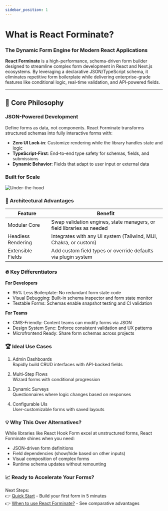 ```yaml
---
sidebar_position: 1
---
```


# What is React Forminate?

### The Dynamic Form Engine for Modern React Applications

**React Forminate** is a high-performance, schema-driven form builder designed to streamline complex form development in React and Next.js ecosystems. By leveraging a declarative JSON/TypeScript schema, it eliminates repetitive form boilerplate while delivering enterprise-grade features like conditional logic, real-time validation, and API-powered fields.

---

## 🚀 Core Philosophy

### JSON-Powered Development
Define forms as data, not components. React Forminate transforms structured schemas into fully interactive forms with:
- **Zero UI Lock-in**: Customize rendering while the library handles state and logic
- **TypeScript-First**: End-to-end type safety for schemas, fields, and submissions
- **Dynamic Behavior**: Fields that adapt to user input or external data

### Built for Scale

![Under-the-hood](/img/react-forminate-under-the-hood.jpg)

### 🧩 Architectural Advantages

| Feature           | Benefit                                                                 |
|-------------------|-------------------------------------------------------------------------|
| Modular Core      | Swap validation engines, state managers, or field libraries as needed   |
| Headless Rendering| Integrates with any UI system (Tailwind, MUI, Chakra, or custom)        |
| Extensible Fields | Add custom field types or override defaults via plugin system           |


### 🔥 Key Differentiators
**For Developers**
- 95% Less Boilerplate: No redundant form state code
- Visual Debugging: Built-in schema inspector and form state monitor
- Testable Forms: Schemas enable snapshot testing and CI validation

**For Teams**
- CMS-Friendly: Content teams can modify forms via JSON
- Design System Sync: Enforce consistent validation and UX patterns
- Microfrontend Ready: Share form schemas across projects


### 🏆 Ideal Use Cases

1. Admin Dashboards<br />
Rapidly build CRUD interfaces with API-backed fields

2. Multi-Step Flows<br />
Wizard forms with conditional progression

3. Dynamic Surveys<br />
Questionnaires where logic changes based on responses

4. Configurable UIs<br />
User-customizable forms with saved layouts


### 💡 Why This Over Alternatives?

While libraries like React Hook Form excel at unstructured forms, React Forminate shines when you need:
- JSON-driven form definitions
- Field dependencies (show/hide based on other inputs)
- Visual composition of complex forms
- Runtime schema updates without remounting

### 📈 Ready to Accelerate Your Forms?

Next Steps:<br />
👉 [Quick Start](../getting-started/installation.mdx) - Build your first form in 5 minutes<br />
👉 [When to use React Forminate?](./when.mdx) - See comparative advantages<br />
